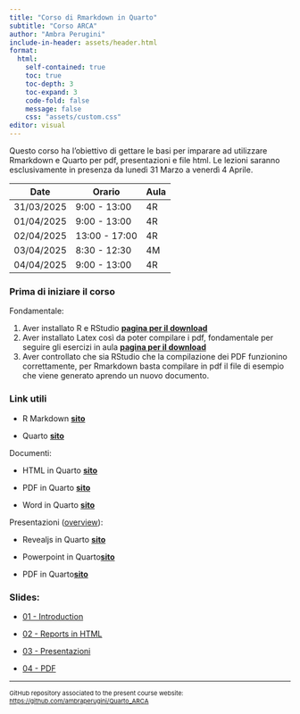 ```yaml
---
title: "Corso di Rmarkdown in Quarto"
subtitle: "Corso ARCA"
author: "Ambra Perugini"
include-in-header: assets/header.html
format: 
  html:
    self-contained: true
    toc: true   
    toc-depth: 3 
    toc-expand: 3 
    code-fold: false 
    message: false
    css: "assets/custom.css"
editor: visual
---
```


Questo corso ha l'obiettivo di gettare le basi per imparare ad utilizzare Rmarkdown e Quarto per pdf, presentazioni e file html. Le lezioni saranno esclusivamente in presenza da lunedì 31 Marzo a venerdì 4 Aprile.

| Date       | Orario        | Aula |
|------------|---------------|------|
| 31/03/2025 | 9:00 - 13:00  | 4R   |
| 01/04/2025 | 9:00 - 13:00  | 4R   |
| 02/04/2025 | 13:00 - 17:00 | 4R   |
| 03/04/2025 | 8:30 - 12:30  | 4M   |
| 04/04/2025 | 9:00 - 13:00  | 4R   |

### Prima di iniziare il corso

Fondamentale:

1.  Aver installato R e RStudio [**pagina per il download**](https://posit.co/download/rstudio-desktop/){target="_blank"}
2.  Aver installato Latex così da poter compilare i pdf, fondamentale per seguire gli esercizi in aula [**pagina per il download**](https://www.latex-project.org/get/){target="_blank"}
3.  Aver controllato che sia RStudio che la compilazione dei PDF funzionino correttamente, per Rmarkdown basta compilare in pdf il file di esempio che viene generato aprendo un nuovo documento.

### Link utili

-   R Markdown [**sito**](https://rmarkdown.rstudio.com){target="_blank"}

-   Quarto [**sito**](https://quarto.org/docs/get-started/hello/rstudio.html){target="_blank"}

Documenti:

-   HTML in Quarto [**sito**](https://quarto.org/docs/output-formats/html-basics.html){target="_blank"}

-   PDF in Quarto [**sito**](https://quarto.org/docs/output-formats/pdf-basics.html){target="_blank"}

-   Word in Quarto [**sito**](https://quarto.org/docs/output-formats/ms-word.html){target="_blank"}

Presentazioni ([overview](https://quarto.org/docs/presentations/){target="_blank"}):

-   Revealjs in Quarto [**sito**](https://quarto.org/docs/presentations/revealjs/){target="_blank"}

-   Powerpoint in Quarto[**sito**](https://quarto.org/docs/presentations/powerpoint.html){target="_blank"}

-   PDF in Quarto[**sito**](https://quarto.org/docs/presentations/beamer.html){target="_blank"}

### Slides:

- [01 - Introduction](Slides/01_Introduzione.html)

- [02 - Reports in HTML](Slides/02_Reports_HTML.html)

- [03 - Presentazioni](Slides/03_Presentazioni.html)

- [04 - PDF](Slides/04_PDF.html)


------------------------------------------------------------------------

::: {style="font-size:11px;"}
GitHub repository associated to the present course website: [https://github.com/ambraperugini/Quarto_ARCA](https://github.com/ambraperugini/Quarto_ARCA){target="_blank"}
:::
